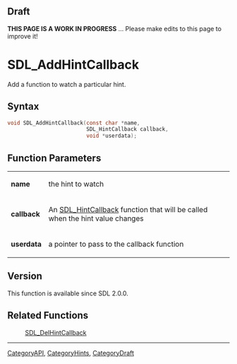 
== Draft ==

'''THIS PAGE IS A WORK IN PROGRESS''' ... Please make edits to this page to improve it!



<!-- #*^*^*^*^*See https://wiki.libsdl.org/SGFunctions for details on editing this page*^*^*^*^* -->
= SDL_AddHintCallback =

Add a function to watch a particular hint.

== Syntax ==

<syntaxhighlight lang='c'>
void SDL_AddHintCallback(const char *name,
                         SDL_HintCallback callback,
                         void *userdata);
</syntaxhighlight>

== Function Parameters ==

{|
|'''name'''
|the hint to watch
|-
|'''callback'''
|An [[SDL_HintCallback]] function that will be called when the hint value changes
|-
|'''userdata'''
|a pointer to pass to the callback function
|}

== Version ==

This function is available since SDL 2.0.0.



== Related Functions ==

:[[SDL_DelHintCallback]]

----
[[CategoryAPI]], [[CategoryHints]], [[CategoryDraft]]
<!-- #See the Style Guide for instructions on editing the footer. -->


